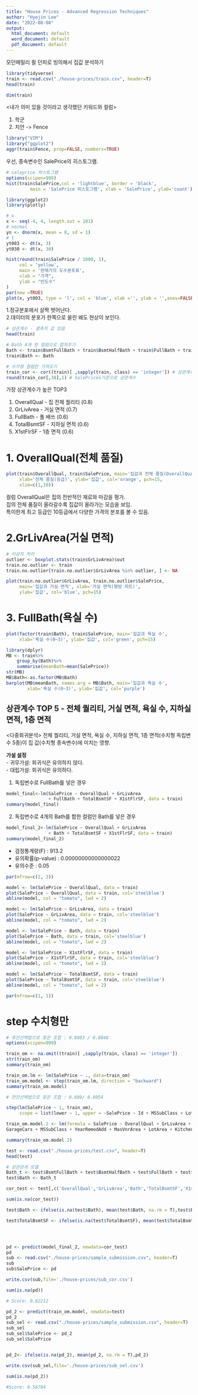 ```yaml
---
title: "House Prices - Advanced Regression Techniques"
author: "Hyejin Lee"
date: "2022-08-08"
output:
  html_document: default
  word_document: default
  pdf_document: default
---
```


모던패밀리 필 던피로 빙의해서 집값 분석하기 

```r
library(tidyverse)
train <- read.csv("./house-prices/train.csv", header=T)
head(train)
```

```r
dim(train)
```
<내가 의미 있을 것이라고 생각했던 키워드와 컬럼>

1. 학군
2. 치안 -> Fence

```r
library("VIM")
library("ggplot2")
aggr(train$Fence, prop=FALSE, numbers=TRUE)
```

우선, 종속변수인 SalePrice의 히스토그램.</br>

```r
# saleprice 히스토그램
options(scipen=999)
hist(train$SalePrice,col = 'lightblue', border = 'black',
         main = 'SalePrice 히스토그램', xlab = 'SalePrice', ylab='count')
```

```r
library(ggplot2)
library(plotly)

# x
x <- seq(-4, 4, length.out = 101)
# normal
yn <- dnorm(x, mean = 0, sd = 1)
# t
yt003 <- dt(x, 3)
yt030 <- dt(x, 30)

hist(round(train$SalePrice / 1000, 1),
     col = 'yellow',
     main = '판매가의 도수분포표',
     xlab = "가격",
     ylab = "빈도수"
)
par(new =TRUE)
plot(x, yt003, type = 'l', col = 'blue', xlab ='', ylab = '',axes=FALSE)
```


1.정규분포에서 살짝 벗어난다.</br>
2.데이터의 분포가 한쪽으로 쏠린 왜도 현상이 보인다.</br>

```r
# 상관계수 - 결측치 값 있음 
head(train)

# Bath 4개 한 컬럼으로 합쳐주기  
Bath <- train$BsmtFullBath + train$BsmtHalfBath + train$FullBath + train$HalfBath
train$Bath <- Bath

# 수치형 컬럼만 가져오기 
train_cor <- cor((train)[ ,sapply(train, class) == 'integer']) # 상관계수
round(train_cor[,38],1) # SalePrices기준으로 상관계수
```
가장 상관계수가 높은 TOP3

1. OverallQual - 집 전체 퀄리티 (0.8)
2. GrLivArea   - 거실 면적      (0.7)
3. FullBath    - 풀 배쓰        (0.6)
4. TotalBsmtSF - 지하실 면적    (0.6)
5. X1stFlrSF   - 1층 면적       (0.6)


# 1. OverallQual(전체 품질)

```r
plot(train$OverallQual, train$SalePrice, main='집값과 전체 품질(OverallQual)',
     xlab='전체 품질(등급)', ylab='집값', col='orange', pch=15,
     xlim=c(1,10))
```

컬럼 OverallQual은 집의 전반적인 재료와 마감을 평가.</br>
집의 전체 품질이 올라갈수록 집값이 올라가는 모습을 보임.</br>
특이한게 최고 등급인 10등급에서 다양한 가격의 분포를 볼 수 있음.</br>

# 2.GrLivArea(거실 면적) 

```r
# 이상치 처리 
outlier <- boxplot.stats(train$GrLivArea)$out
train.no.outlier <- train
train.no.outlier[train.no.outlier$GrLivArea %in% outlier, ] <- NA

plot(train.no.outlier$GrLivArea, train.no.outlier$SalePrice, 
     main='집값과 거실 면적', xlab='거실 면적(평방 피트)', 
     ylab='집값', col='blue', pch=15)
```

# 3. FullBath(욕실 수) 

```r
plot(factor(train$Bath), train$SalePrice, main='집값과 욕실 수',
     xlab='욕실 수(0~3)', ylab='집값', col='green', pch=15)

library(dplyr)
MB <- train%>%
    group_by(Bath)%>%
    summarise(meanBath=mean(SalePrice))
str(MB)
MB$Bath<-as.factor(MB$Bath)
barplot(MB$meanBath, names.arg = MB$Bath, main='집값과 욕실 수',
        xlab='욕실 수(0~3)', ylab='집값', col='purple')
```

## 상관계수 TOP 5 - 전체 퀄리티, 거실 면적, 욕실 수, 지하실 면적, 1층 면적 

<다중회귀분석>
전체 퀄리티, 거실 면적, 욕실 수, 지하실 면적, 1층 면적(수치형 독립변수 5종)이 집 값(수치형 종속변수)에 미치는 영향.</br>

**가설 설정**</br>
- 귀무가설: 회귀식은 유의하지 않다.</br>
- 대립가설: 회귀식은 유의하다.</br>

1. 독립변수로 FullBath를 넣은 경우</br> 
```r
model_final<-lm(SalePrice ~ OverallQual + GrLivArea 
                + FullBath + TotalBsmtSF + X1stFlrSF, data = train)
summary(model_final)
```
2. 독립변수로 4개의 Bath를 합한 컬럼인 Bath를 넣은 경우</br>
```r
model_final_2<-lm(SalePrice ~ OverallQual + GrLivArea 
                + Bath + TotalBsmtSF + X1stFlrSF, data = train)
summary(model_final_2)
```
- 검정통계량(F) : 913.2
- 유의확률(p-value) : 0.00000000000000022
- 유의수준 : 0.05

```r
par(mfrow=c(2, 3))

model <- lm(SalePrice ~ OverallQual, data = train)
plot(SalePrice ~ OverallQual, data = train, col='steelblue')
abline(model, col = "tomato", lwd = 2)

model <- lm(SalePrice ~ GrLivArea, data = train)
plot(SalePrice ~ GrLivArea, data = train, col='steelblue')
abline(model, col = "tomato", lwd = 2)

model <- lm(SalePrice ~ Bath, data = train)
plot(SalePrice ~ Bath, data = train, col='steelblue')
abline(model, col = "tomato", lwd = 2)

model <- lm(SalePrice ~ X1stFlrSF, data = train)
plot(SalePrice ~ X1stFlrSF, data = train, col='steelblue')
abline(model, col = "tomato", lwd = 2)

model <- lm(SalePrice ~ TotalBsmtSF, data = train)
plot(SalePrice ~ TotalBsmtSF, data = train, col='steelblue')
abline(model, col = "tomato", lwd = 2)

par(mfrow=c(1, 1))

```


# step 수치형만 

```r
# 후진선택법으로 찾은 조합 : 0.8083 / 0.8048 
options(scipen=999)

train_om <- na.omit((train)[ ,sapply(train, class) == 'integer'])
str(train_om)
summary(train_om)

train_om.lm <- lm(SalePrice ~ ., data=train_om)
train_om.model <- step(train_om.lm, direction = "backward")
summary(train_om.model)

```


```r
# 전진선택법으로 찾은 조합 : 0.809/ 0.8054 

step(lm(SalePrice ~ 1, train_om), 
     scope = list(lower ~ 1, upper = ~SalePrice ~ Id + MSSubClass + LotFrontage + LotArea + OverallQual + OverallCond + YearBuilt + YearRemodAdd + MasVnrArea + BsmtFinSF1 + BsmtFinSF2 + BsmtUnfSF + TotalBsmtSF + X1stFlrSF + X2ndFlrSF + LowQualFinSF + GrLivArea + BsmtFullBath + BsmtHalfBath + FullBath + HalfBath + BedroomAbvGr + KitchenAbvGr + TotRmsAbvGrd + Fireplaces + GarageYrBlt + GarageCars + GarageArea + WoodDeckSF + OpenPorchSF + EnclosedPorch + X3SsnPorch + ScreenPorch + PoolArea + MiscVal + MoSold + YrSold), direction = "forward")

train_om.model.2 <- lm(formula = SalePrice ~ OverallQual + GrLivArea + BsmtFinSF1 + 
GarageCars + MSSubClass + YearRemodAdd + MasVnrArea + LotArea + KitchenAbvGr + BedroomAbvGr + TotRmsAbvGrd + YearBuilt + OverallCond + BsmtFullBath + ScreenPorch + PoolArea + WoodDeckSF + Fireplaces + FullBath + LotFrontage + TotalBsmtSF, data = train_om)

summary(train_om.model.2)
```
```r
test <- read.csv("./house-prices/test.csv", header=T)
head(test)
```

```r
# 상관관계 모델 
Bath_t <- test$BsmtFullBath + test$BsmtHalfBath + test$FullBath + test$HalfBath
test$Bath <- Bath_t

cor_test <- test[,c('OverallQual','GrLivArea','Bath','TotalBsmtSF','X1stFlrSF')]

sum(is.na(cor_test))

test$Bath <- ifelse(is.na(test$Bath), mean(test$Bath, na.rm = T),test$Bath)

test$TotalBsmtSF <- ifelse(is.na(test$TotalBsmtSF), mean(test$TotalBsmtSF, na.rm = T),test$TotalBsmtSF)




pd <- predict(model_final_2, newdata=cor_test)
pd
sub <- read.csv("./house-prices/sample_submission.csv", header=T)
sub 
sub$SalePrice <- pd

write.csv(sub,file='./house-prices/sub_cor.csv')

sum(is.na(pd))

# Score: 0.82212
```

```r
pd_2 <- predict(train_om.model, newdata=test)
pd_2
sub_sel <- read.csv("./house-prices/sample_submission.csv", header=T)
sub_sel
sub_sel$SalePrice <- pd_2
sub_sel$SalePrice


pd_2<- ifelse(is.na(pd_2), mean(pd_2, na.rm = T),pd_2)

write.csv(sub_sel,file='./house-prices/sub_sel.csv')

sum(is.na(pd_2))

#Score: 0.56704
```